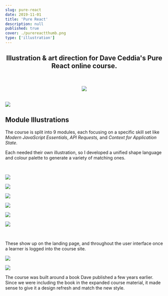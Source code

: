 ```yaml
---
slug: pure-react
date: 2019-11-01
title: 'Pure React'
description: null
published: true
cover: ./purereactthumb.png
type: ['illustration']
---
```


<FullWidthImage src="https://res.cloudinary.com/dg3gyk0gu/image/upload/c_scale,w_1800/v1589145525/maggieappleton.com/pure-react/Cover.png" />

<Center>

## Illustration & art direction for Dave Ceddia's <a noStyle to="https://purereact.com/">Pure React</a> online course.

<br />
<br />

<Image src="https://res.cloudinary.com/dg3gyk0gu/image/upload/c_scale,w_100/v1589145522/maggieappleton.com/pure-react/PR_LogoLarge_2x.png" />

</Center>

<br />
<br />

<FullWidth bgColor="linear-gradient(#09AFFD, #2F70E4)" >

<Image src="https://res.cloudinary.com/dg3gyk0gu/image/upload/c_scale,w_1000/v1589145523/maggieappleton.com/pure-react/Plant_Header.png" />

</FullWidth>

<br/>

## Module Illustrations

The course is split into 9 modules, each focusing on a specific skill set like _Modern JavaScript Essentials_, _API Requests,_ and _Context for Application State_. 

Each needed their own illustration, so I developed a unified shape language and colour palette to generate a variety of matching ones.

<br/>

<ThreeImageGrid>

![](https://res.cloudinary.com/dg3gyk0gu/image/upload/c_scale,w_260/v1589237755/maggieappleton.com/pure-react/PureRectMod_6_2x.png)

![](https://res.cloudinary.com/dg3gyk0gu/image/upload/c_scale,w_260/v1589237755/maggieappleton.com/pure-react/PureRectMod_4_2x.png)

![](https://res.cloudinary.com/dg3gyk0gu/image/upload/c_scale,w_260/v1589237755/maggieappleton.com/pure-react/PureRectMod_7_2x.png)

![](https://res.cloudinary.com/dg3gyk0gu/image/upload/c_scale,w_260/v1589237755/maggieappleton.com/pure-react/PureRectMod_1_2x.png)

![](https://res.cloudinary.com/dg3gyk0gu/image/upload/c_scale,w_260/v1589237755/maggieappleton.com/pure-react/PureRectMod_5_2x.png)

![](https://res.cloudinary.com/dg3gyk0gu/image/upload/c_scale,w_260/v1589237755/maggieappleton.com/pure-react/PureRectMod_2_2x.png)

</ThreeImageGrid>

<br />

<TwoCol GridColCount="1fr 2fr">

These show up on the landing page, and throughout the user interface once a learner is logged into the course site.

![](https://res.cloudinary.com/dg3gyk0gu/image/upload/v1589145522/maggieappleton.com/pure-react/PureReact_ModuleUI.png)

</TwoCol>

<TwoCol>

![](https://res.cloudinary.com/dg3gyk0gu/image/upload/v1589145524/maggieappleton.com/pure-react/Book-Small.png)

The course was built around a book Dave published a few years earlier. Since we were including the book in the expanded course material, it made sense to give it a design refresh and match the new style.

</TwoCol>

